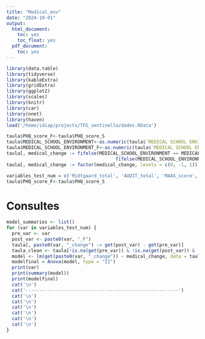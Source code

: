 ```yaml
---
title: "Medical_env"
date: "2024-10-01"
output:
  html_document:
    toc: yes
    toc_float: yes
  pdf_document:
    toc: yes
---
```


```r
library(data.table)
library(tidyverse)
library(kableExtra)
library(gridExtra)
library(ggplot2)
library(scales)
library(knitr)
library(car)
library(nnet)
library(haven)
load('/home/idiap/projects/TFG_sentinella/dades.RData')

taula$PHQ_score_F<-taula$PHQ_score_S
taula$MEDICAL_SCHOOL_ENVIRONMENT<-as.numeric(taula$`MEDICAL SCHOOL ENVIRONMENT`)
taula$MEDICAL_SCHOOL_ENVIRONMENT_F<-as.numeric(taula$`MEDICAL SCHOOL ENVIRONMENT_F`)
taula[, medical_change := fifelse(MEDICAL_SCHOOL_ENVIRONMENT == MEDICAL_SCHOOL_ENVIRONMENT_F, 0, 
                                        fifelse(MEDICAL_SCHOOL_ENVIRONMENT < MEDICAL_SCHOOL_ENVIRONMENT_F, 1, -1))]
taula[, medical_change := factor(medical_change, levels = c(0, -1, 1))]

variables_test_num = c('Midtgaard_total', 'AUDIT_total', 'MAAS_score', 'PHQ_score', 'GAD_score', 'SMBM_mean', 'OSS_total', 'DAST1', 'MENTAL_HEALTH_DIAGNOSIS', 'MENTAL_HEALTH_TREATMENT')
taula$PHQ_score_F<-taula$PHQ_score_S
```

# Consultes

```r
model_summaries <- list()
for (var in variables_test_num) {
  pre_var <- var
  post_var <- paste0(var, "_F")
  taula[, paste0(var, "_change") := get(post_var) - get(pre_var)]
  taula_clean <- taula[!is.na(get(pre_var)) & !is.na(get(post_var)) & !is.na(medical_change)]
  model <- lm(get(paste0(var, "_change")) ~ medical_change, data = taula_clean)
  modelfinal = Anova(model, type = "II")
  print(var)
  print(summary(model))
  print(modelfinal)
  cat('\n')
  cat('--------------------------------------------------------')
  cat('\n')
  cat('\n')
  cat('\n')
  cat('\n')
  cat('\n')
  cat('\n')
}
```
